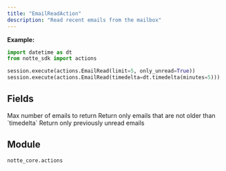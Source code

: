 ```yaml
---
title: "EmailReadAction"
description: "Read recent emails from the mailbox"
---
```




**Example:**
```python
import datetime as dt
from notte_sdk import actions

session.execute(actions.EmailRead(limit=5, only_unread=True))
session.execute(actions.EmailRead(timedelta=dt.timedelta(minutes=5)))
```

## Fields

<ParamField path="type" type="Literal['email_read']" default="email_read">
</ParamField>

<ParamField path="category" type="str" default="Special Browser Actions">
</ParamField>

<ParamField path="description" type="str" default="Read recent emails from the mailbox.">
</ParamField>

<ParamField path="limit" type="int" default="10">
  Max number of emails to return
</ParamField>

<ParamField path="timedelta" type="UnionType[timedelta, None]" default="0:05:00">
  Return only emails that are not older than `timedelta`
</ParamField>

<ParamField path="only_unread" type="bool" default="True">
  Return only previously unread emails
</ParamField>


## Module

`notte_core.actions`
